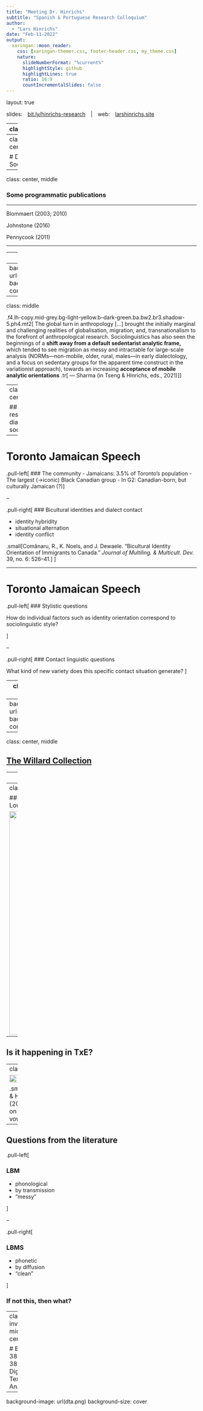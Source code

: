 ```yaml
---
title: "Meeting Dr. Hinrichs"
subtitle: "Spanish & Portuguese Research Colloquium"
author: 
  - "Lars Hinrichs"
date: "Feb-11-2022"
output:
  xaringan::moon_reader:
    css: [xaringan-themer.css, footer-header.css, my_theme.css]
    nature:
      slideNumberFormat: "%current%"
      highlightStyle: github
      highlightLines: true
      ratio: 16:9
      countIncrementalSlides: false
---
```

layout: true

<div class="my-footer"><span class="highlight-front">slides:&emsp;<a href="http://bit.ly/hinrichs-research">bit.ly/hinrichs-research</a>&emsp;|&emsp;web:&emsp;<a href="https://larshinrichs.site">larshinrichs.site</a></span></div> 

---
class: middle

```r
options(htmltools.dir.version = FALSE)
knitr::opts_chunk$set(
  fig.width=9, fig.height=3.5, fig.retina=3,
  out.width = "100%",
  cache = FALSE,
  echo = TRUE,
  message = FALSE, 
  warning = FALSE,
  hiline = TRUE
)
```

```r
xaringanExtra::use_tile_view()
```

```r
library(xaringanthemer)
style_mono_light(base_color = "#23395b",
  inverse_header_color = "#FFFFFF",
  title_slide_background_image = "hands_icon.png",
  header_font_google = google_font("Josefin Sans", "600"),
  text_font_google   = google_font("Josefin Sans", "300", "300i"),
  code_font_google   = google_font("Fira Mono"),
  text_font_size = '1.9em',
  code_font_size = '0.7em'
)
```

```r
xaringanExtra::use_xaringan_extra(c("tile_view", "animate_css", "tachyons"))
```


## Outline

1. Diaspora Sociolinguistics
1. Variation & change in Texas English
1. E 382J/INF 385T Digital Text Analysis

---
class: inverse, center, middle

# Diaspora Sociolinguistics


---
class: center, middle

### Some programmatic publications

<hr />

Blommaert (2003; 2010)

Johnstone (2016)

Pennycook (2011)

<hr />

---
class: center

### But also 

<img src="jsoc.png" width=67% />

---
background-image: url("jsoc_content.png")
background-size: contain

---
class: middle

.f4.lh-copy.mid-grey.bg-light-yellow.b--dark-green.ba.bw2.br3.shadow-5.ph4.mt2[
The global turn in anthropology [...] brought the initially marginal and challenging realities of globalisation, migration, and, transnationalism to the forefront of anthropological research. Sociolinguistics has also seen the beginnings of a **shift away from a default sedentarist analytic frame,** which tended to see migration as messy and intractable for large-scale analysis (NORMs—non-mobile, older, rural, males—in early dialectology, and a focus on sedentary groups for the apparent time construct in the variationist approach), towards an increasing **acceptance of mobile analytic orientations**
.tr[
— Sharma (in Tseng & Hinrichs, eds., 2021)
]]

---
class: middle, center

## My research in diasporic sociolinguistics

---

# Toronto Jamaican Speech

.pull-left[
### The community
- Jamaicans: 3.5% of Toronto's population
- The largest (→iconic) Black Canadian group
- In G2: Canadian-born, but culturally Jamaican (?)
]

--

.pull-right[
### Bicultural identities and dialect contact

- identity hybridity
- situational alternation
- identity conflict

.small[Comănaru, R., K. Noels, and J. Dewaele. “Bicultural Identity Orientation of Immigrants to Canada.” *Journal of Multiling. & Multicult. Dev.* 39, no. 6: 526–41.]
]

---

# Toronto Jamaican Speech

.pull-left[
### Stylistic questions

How do individual factors such as identity orientation correspond to sociolinguistic style? 

]

--

.pull-right[
### Contact linguistic questions

What kind of new variety does this specific contact situation generate?
]

---
class: inverse, center, middle

# Variation & change in Texas English

---
background-image: url("tell_collections.png")
background-size: contain



---
class: center, middle

## [The Willard Collection](https://sites.google.com/view/tell-archive/about)

---
class: middle

## Seriously though, check this out 

Mrs. Sarah Eager<br>interviewed by WOAI San Antonio<br>in February 1942
<br>on her 100th birthday

---
class: center, middle

## Happening in different varieties of AmE:<br>Low Back Merger + Low Back Merger Shift

<img src="lbms.jpeg" width=590 />

---

## Is it happening in TxE?

---
class: center

<img src="lbm.png" width=65% />

.small[Bohmann & Hinrichs (2021), based on ca. 90,000 vowel tokens]

---

## Questions from the literature

.pull-left[

### LBM

- phonological
- by transmission 
- "messy"

]

--

.pull-right[

### LBMS

- phonetic
- by diffusion
- "clean"

]


### If not this, then what? 

---
class: inverse, middle, ceneter

# E 382J/INF 385T Digital Text Analysis

---
background-image: url(dta.png)
background-size: cover

